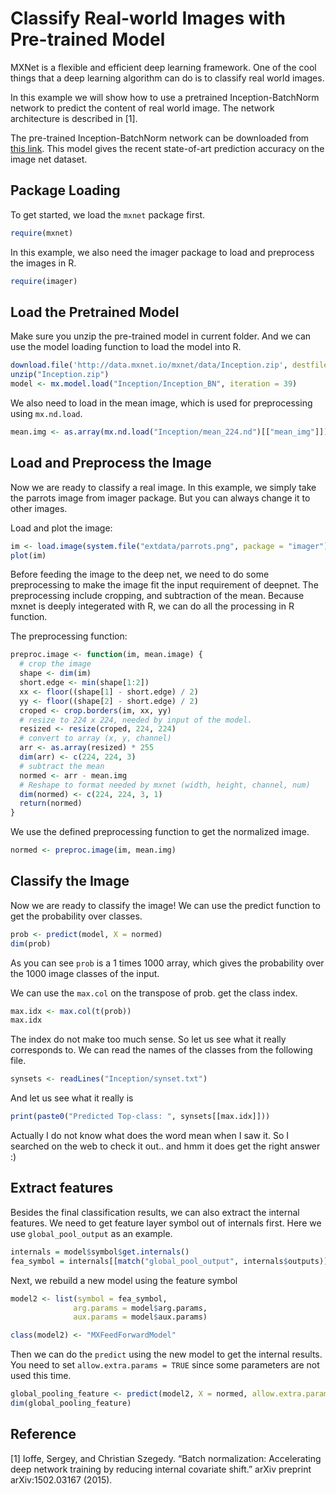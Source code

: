 # Classify Real-world Images with Pre-trained Model


MXNet is a flexible and efficient deep learning framework. One of the cool things that a deep learning
algorithm can do is to classify real world images.

In this example we will show how to use a pretrained Inception-BatchNorm network to predict the content of
real world image. The network architecture is described in [1].

The pre-trained Inception-BatchNorm network can be downloaded from [this link](http://data.mxnet.io/mxnet/data/Inception.zip).
This model gives the recent state-of-art prediction accuracy on the image net dataset.

## Package Loading

To get started, we load the `mxnet` package first.

```r
require(mxnet)
```

In this example, we also need the imager package to load and preprocess the images in R.

```r
require(imager)
```

## Load the Pretrained Model


Make sure you unzip the pre-trained model in current folder. And we can use the model
loading function to load the model into R.

```r
download.file('http://data.mxnet.io/mxnet/data/Inception.zip', destfile = 'Inception.zip')
unzip("Inception.zip")
model <- mx.model.load("Inception/Inception_BN", iteration = 39)
```

We also need to load in the mean image, which is used for preprocessing using ```mx.nd.load```.

```r
mean.img <- as.array(mx.nd.load("Inception/mean_224.nd")[["mean_img"]])
```

## Load and Preprocess the Image

Now we are ready to classify a real image. In this example, we simply take the parrots image
from imager package. But you can always change it to other images.

Load and plot the image:

```r
im <- load.image(system.file("extdata/parrots.png", package = "imager"))
plot(im)
```

Before feeding the image to the deep net, we need to do some preprocessing
to make the image fit the input requirement of deepnet. The preprocessing
include cropping, and subtraction of the mean.
Because mxnet is deeply integerated with R, we can do all the processing in R function.

The preprocessing function:

```r
preproc.image <- function(im, mean.image) {
  # crop the image
  shape <- dim(im)
  short.edge <- min(shape[1:2])
  xx <- floor((shape[1] - short.edge) / 2)
  yy <- floor((shape[2] - short.edge) / 2)
  croped <- crop.borders(im, xx, yy)
  # resize to 224 x 224, needed by input of the model.
  resized <- resize(croped, 224, 224)
  # convert to array (x, y, channel)
  arr <- as.array(resized) * 255
  dim(arr) <- c(224, 224, 3)
  # subtract the mean
  normed <- arr - mean.img
  # Reshape to format needed by mxnet (width, height, channel, num)
  dim(normed) <- c(224, 224, 3, 1)
  return(normed)
}
```

We use the defined preprocessing function to get the normalized image.

```r
normed <- preproc.image(im, mean.img)
```

## Classify the Image

Now we are ready to classify the image! We can use the predict function
to get the probability over classes.

```r
prob <- predict(model, X = normed)
dim(prob)
```

As you can see ```prob``` is a 1 times 1000 array, which gives the probability
over the 1000 image classes of the input.

We can use the ```max.col``` on the transpose of prob. get the class index.

```r
max.idx <- max.col(t(prob))
max.idx
```

The index do not make too much sense. So let us see what it really corresponds to.
We can read the names of the classes from the following file.

```r
synsets <- readLines("Inception/synset.txt")
```

And let us see what it really is

```r
print(paste0("Predicted Top-class: ", synsets[[max.idx]]))
```

Actually I do not know what does the word mean when I saw it.
So I searched on the web to check it out.. and hmm it does get the right answer :)

## Extract features


Besides the final classification results, we can also extract the internal features.
We need to get feature layer symbol out of internals first. Here we use `global_pool_output`
as an example.

```r
internals = model$symbol$get.internals()
fea_symbol = internals[[match("global_pool_output", internals$outputs)]]
```

Next, we rebuild a new model using the feature symbol

```r
model2 <- list(symbol = fea_symbol,
              arg.params = model$arg.params,
              aux.params = model$aux.params)

class(model2) <- "MXFeedForwardModel"
```

Then we can do the `predict` using the new model to get the internal results.
You need to set `allow.extra.params = TRUE` since some parameters are not used this time.

```r
global_pooling_feature <- predict(model2, X = normed, allow.extra.params = TRUE)
dim(global_pooling_feature)
```


## Reference


[1] Ioffe, Sergey, and Christian Szegedy. "Batch normalization: Accelerating deep network training by reducing internal covariate shift." arXiv preprint arXiv:1502.03167 (2015).


<!-- INSERT SOURCE DOWNLOAD BUTTONS -->
